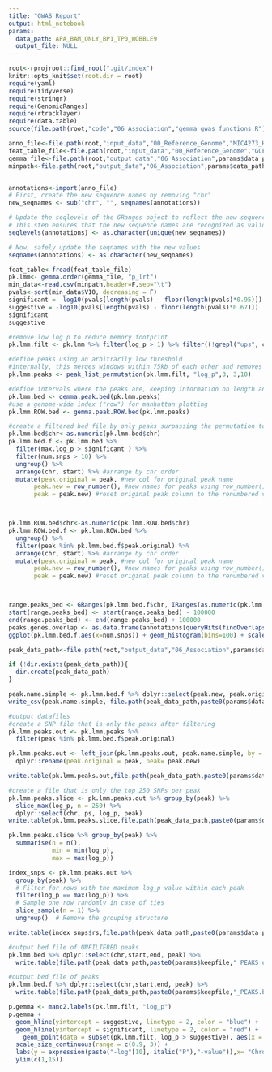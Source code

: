 ```yaml
---
title: "GWAS Report"
output: html_notebook
params:
  data_path: APA_BAM_ONLY_BP1_TP0_WOBBLE9
  output_file: NULL
---
```


```r
root<-rprojroot::find_root(".git/index")
knitr::opts_knit$set(root.dir = root)
require(yaml)
require(tidyverse)
require(stringr)
require(GenomicRanges)
require(rtracklayer)
require(data.table)
source(file.path(root,"code","06_Association","gemma_gwas_functions.R"))
```

```r
anno_file<-file.path(root,"input_data","00_Reference_Genome","MIC4273_HAP1_MSU618.liftoff.renamed.sorted.genes_only.gff")
feat_table_file<-file.path(root,"input_data","00_Reference_Genome","GCF_002872115.1_PKINGS_0.1_feature_table.txt")
gemma_file<-file.path(root,"output_data","06_Association",params$data_path,paste0(params$data_path,".lmm2.assoc.txt"))
minpath<-file.path(root,"output_data","06_Association",params$data_path,paste0(params$data_path,"_permution"),"min.txt")


annotations<-import(anno_file)
# First, create the new sequence names by removing "chr"
new_seqnames <- sub("chr", "", seqnames(annotations))

# Update the seqlevels of the GRanges object to reflect the new sequence names
# This step ensures that the new sequence names are recognized as valid levels
seqlevels(annotations) <- as.character(unique(new_seqnames))

# Now, safely update the seqnames with the new values
seqnames(annotations) <- as.character(new_seqnames)

feat_table<-fread(feat_table_file)
pk.lmm<- gemma.order(gemma_file, "p_lrt")
min_data<-read.csv(minpath,header=F,sep="\t")
pvals<-sort(min_data$V10, decreasing = F)
significant = -log10(pvals[length(pvals) - floor(length(pvals)*0.95)])
suggestive = -log10(pvals[length(pvals) - floor(length(pvals)*0.67)])
significant
suggestive
```

```r
#remove low log p to reduce memory footprint
pk.lmm.filt <- pk.lmm %>% filter(log_p > 1) %>% filter((!grepl("ups", chr)) & !is.na(row) & !is.na(log_p))

#define peaks using an arbitrarily low threshold
#internally, this merges windows within 75kb of each other and removes single snp regions
pk.lmm.peaks <- peak_list_permutation(pk.lmm.filt, "log_p",3, 3,10)

#define intervals where the peaks are, keeping information on length and mean/max p values
pk.lmm.bed <- gemma.peak.bed(pk.lmm.peaks)
#use a genome-wide index ("row") for manhattan plotting
pk.lmm.ROW.bed <- gemma.peak.ROW.bed(pk.lmm.peaks)
```

```r
#create a filtered bed file by only peaks surpassing the permutation test 95% percentile
pk.lmm.bed$chr<-as.numeric(pk.lmm.bed$chr)
pk.lmm.bed.f <- pk.lmm.bed %>% 
  filter(max.log_p > significant ) %>% 
  filter(num.snps > 10) %>%
  ungroup() %>% 
  arrange(chr, start) %>% #arrange by chr order
  mutate(peak.original = peak, #new col for original peak name
       peak.new = row_number(), #new names for peaks using row_number()
       peak = peak.new) #reset original peak column to the renumbered version



pk.lmm.ROW.bed$chr<-as.numeric(pk.lmm.ROW.bed$chr)
pk.lmm.ROW.bed.f <- pk.lmm.ROW.bed %>%
  ungroup() %>%
  filter(peak %in% pk.lmm.bed.f$peak.original) %>%
  arrange(chr, start) %>% #arrange by chr order
  mutate(peak.original = peak, #new col for original peak name
       peak.new = row_number(), #new names for peaks using row_number()
       peak = peak.new) #reset original peak column to the renumbered version



range.peaks_bed <- GRanges(pk.lmm.bed.f$chr, IRanges(as.numeric(pk.lmm.bed.f$start), as.numeric(pk.lmm.bed.f$end)))
start(range.peaks_bed) <- start(range.peaks_bed) - 100000
end(range.peaks_bed) <- end(range.peaks_bed) + 100000
peaks.genes.overlap <- as.data.frame(annotations[queryHits(findOverlaps(annotations, range.peaks_bed)), ])
ggplot(pk.lmm.bed.f,aes(x=num.snps)) + geom_histogram(bins=100) + scale_x_log10()
```

```r
peak_data_path<-file.path(root,"output_data","06_Association",params$data_path)

if (!dir.exists(peak_data_path)){
  dir.create(peak_data_path)
}

peak.name.simple <- pk.lmm.bed.f %>% dplyr::select(peak.new, peak.original)
write_csv(peak.name.simple, file.path(peak_data_path,paste0(params$data_path,"_old_new_peak_names.csv")))

#output datafiles
#create a SNP file that is only the peaks after filtering
pk.lmm.peaks.out <- pk.lmm.peaks %>% 
  filter(peak %in% pk.lmm.bed.f$peak.original)

pk.lmm.peaks.out <- left_join(pk.lmm.peaks.out, peak.name.simple, by = c("peak" = "peak.original")) %>% 
  dplyr::rename(peak.original = peak, peak= peak.new)

write.table(pk.lmm.peaks.out,file.path(peak_data_path,paste0(params$data_path,"_OUTLIER_SNPs.txt")), sep = "\t", quote = F, row.names = F, col.names = T)

#create a file that is only the top 250 SNPs per peak
pk.lmm.peaks.slice <- pk.lmm.peaks.out %>% group_by(peak) %>% 
  slice_max(log_p, n = 250) %>% 
  dplyr::select(chr, ps, log_p, peak)
write.table(pk.lmm.peaks.slice,file.path(peak_data_path,paste0(params$data_path,"_OUTLIER_SNPs_TOP250.txt")), sep = "\t", quote = F, row.names = F, col.names = F)

pk.lmm.peaks.slice %>% group_by(peak) %>% 
  summarise(n = n(),
            min = min(log_p),
            max = max(log_p))

index_snps <- pk.lmm.peaks.out %>%
  group_by(peak) %>%
  # Filter for rows with the maximum log_p value within each peak
  filter(log_p == max(log_p)) %>%
  # Sample one row randomly in case of ties
  slice_sample(n = 1) %>%
  ungroup()  # Remove the grouping structure

write.table(index_snps$rs,file.path(peak_data_path,paste0(params$data_path,"_index_snps.txt")), sep = "\t", quote = F, row.names = F, col.names = F)

```



```r
#output bed file of UNFILTERED peaks
pk.lmm.bed %>% dplyr::select(chr,start,end, peak) %>% 
  write.table(file.path(peak_data_path,paste0(params$keepfile,"_PEAKS_unfiltered.bed")), sep = "\t", quote = F, row.names = F, col.names = F)

#output bed file of peaks
pk.lmm.bed.f %>% dplyr::select(chr,start,end, peak) %>% 
  write.table(file.path(peak_data_path,paste0(params$keepfile,"_PEAKS.bed")), sep = "\t", quote = F, row.names = F, col.names = F)

```

```r
p.gemma <- manc2.labels(pk.lmm.filt, "log_p")
p.gemma +
  geom_hline(yintercept = suggestive, linetype = 2, color = "blue") +
  geom_hline(yintercept = significant, linetype = 2, color = "red") +
    geom_point(data = subset(pk.lmm.filt, log_p > suggestive), aes(x = row, y = log_p,size=log_p), color = "red", shape=20,stroke=0.2,alpha=0.25) +
  scale_size_continuous(range = c(0.9, 3)) +
  labs(y = expression(paste("-log"[10], italic("P"),"-value")),x= "Chromosome")+
  ylim(c(1,15))
```